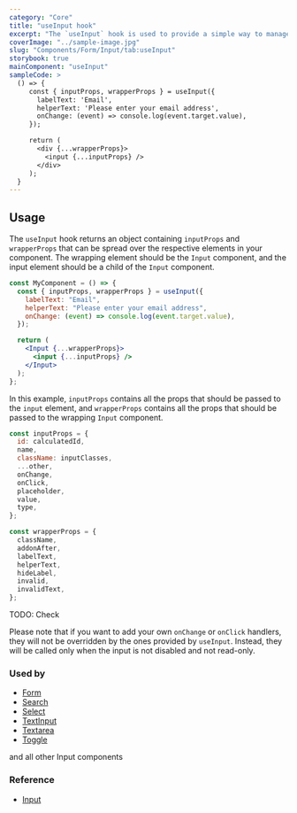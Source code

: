 ```yaml
---
category: "Core"
title: "useInput hook"
excerpt: "The `useInput` hook is used to provide a simple way to manage state and callbacks for input elements."
coverImage: "../sample-image.jpg"
slug: "Components/Form/Input/tab:useInput"
storybook: true
mainComponent: "useInput"
sampleCode: >
  () => {
     const { inputProps, wrapperProps } = useInput({
       labelText: 'Email',
       helperText: 'Please enter your email address',
       onChange: (event) => console.log(event.target.value),
     });

     return (
       <div {...wrapperProps}>
         <input {...inputProps} />
       </div>
     );
  }
---
```


## Usage

The `useInput` hook returns an object containing `inputProps` and `wrapperProps` that can be spread over the respective elements in your component.
The wrapping element should be the `Input` component, and the input element should be a child of the `Input` component.

```jsx
const MyComponent = () => {
  const { inputProps, wrapperProps } = useInput({
    labelText: "Email",
    helperText: "Please enter your email address",
    onChange: (event) => console.log(event.target.value),
  });

  return (
    <Input {...wrapperProps}>
      <input {...inputProps} />
    </Input>
  );
};
```

In this example, `inputProps` contains all the props that should be passed to the `input` element, and `wrapperProps` contains all the props that should be passed to the wrapping `Input` component.

```jsx
const inputProps = {
  id: calculatedId,
  name,
  className: inputClasses,
  ...other,
  onChange,
  onClick,
  placeholder,
  value,
  type,
};

const wrapperProps = {
  className,
  addonAfter,
  labelText,
  helperText,
  hideLabel,
  invalid,
  invalidText,
};
```

TODO: Check

Please note that if you want to add your own `onChange` or `onClick` handlers, they will not be overridden by the ones provided by `useInput`. Instead, they will be called only when the input is not disabled and not read-only.

### Used by

- [Form](/components/form)
- [Search](/components/search)
- [Select](/components/select)
- [TextInput](/components/textinput)
- [Textarea](/components/textarea)
- [Toggle](/components/toggle)

and all other Input components

### Reference

- [Input](/components/Form/Input)
